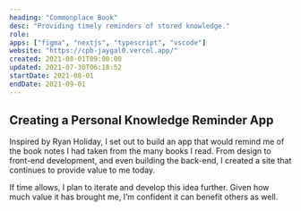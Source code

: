 ```yaml
---
heading: "Commonplace Book"
desc: "Providing timely reminders of stored knowledge."
role:
apps: ["figma", "nextjs", "typescript", "vscode"]
website: "https://cpb-jaygal0.vercel.app/"
created: 2021-08-01T09:00:00
updated: 2021-07-30T06:18:52
startDate: 2021-08-01
endDate: 2021-09-01
---
```


## Creating a Personal Knowledge Reminder App

Inspired by Ryan Holiday, I set out to build an app that would remind me of the book notes I had taken from the many books I read. From design to front-end development, and even building the back-end, I created a site that continues to provide value to me today.

If time allows, I plan to iterate and develop this idea further. Given how much value it has brought me, I’m confident it can benefit others as well.
